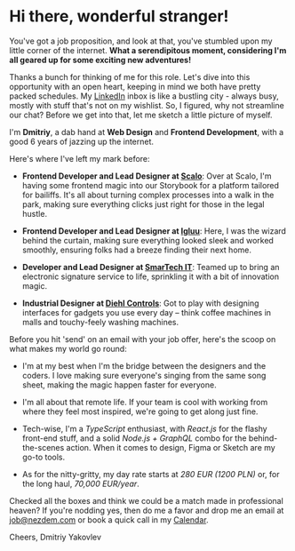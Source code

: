 # Hi there, wonderful stranger!

You've got a job proposition, and look at that, you've stumbled upon my little 
corner of the internet. **What a serendipitous moment, considering I'm all 
geared up for some exciting new adventures!**

Thanks a bunch for thinking of me for this role. Let's dive into this opportunity 
with an open heart, keeping in mind we both have pretty packed schedules. My 
[LinkedIn](https://www.linkedin.com/in/dmitryakovlev) inbox is like a bustling 
city - always busy, mostly with stuff that's not on my wishlist. So, I figured, 
why not streamline our chat? Before we get into that, let me sketch a little 
picture of myself.

I'm **Dmitriy**, a dab hand at **Web Design** and **Frontend Development**, with a good 
6 years of jazzing up the internet.

Here's where I've left my mark before:

- **Frontend Developer and Lead Designer at [Scalo](https://www.scalosoft.com/)**: Over at Scalo, 
I'm having some frontend magic into our Storybook for a platform tailored for bailiffs. 
It's all about turning complex processes into a walk in the park, making sure everything 
clicks just right for those in the legal hustle.

- **Frontend Developer and Lead Designer at [Igluu](https://igluu.cz/)**: Here, I was the 
wizard behind the curtain, making sure everything looked sleek and worked smoothly, ensuring 
folks had a breeze finding their next home.

- **Developer and Lead Designer at [SmarTech IT](https://smartech-it.eu/)**: Teamed up to 
bring an electronic signature service to life, sprinkling it with a bit of innovation magic.

- **Industrial Designer at [Diehl Controls](https://www.diehl.com/controls/en/)**: Got to play 
with designing interfaces for gadgets you use every day – think coffee machines in malls and 
touchy-feely washing machines.

Before you hit 'send' on an email with your job offer, here's the scoop on what makes my world go round:

- I'm at my best when I'm the bridge between the designers and the coders. I love making sure 
everyone's singing from the same song sheet, making the magic happen faster for everyone.

- I'm all about that remote life. If your team is cool with working from where they feel most 
inspired, we're going to get along just fine.

- Tech-wise, I'm a _TypeScript_ enthusiast, with _React.js_ for the flashy front-end stuff, 
and a solid _Node.js + GraphQL_ combo for the behind-the-scenes action. When it comes to 
design, Figma or Sketch are my go-to tools.

- As for the nitty-gritty, my day rate starts at _280 EUR (1200 PLN)_ or, for the long 
haul, _70,000 EUR/year_.

Checked all the boxes and think we could be a match made in professional heaven? If you're 
nodding yes, then do me a favor and drop me an email at [job@nezdem.com](mailto:job@nezdem.com) 
or book a quick call in my [Calendar](https://cal.com/nezdem/).

Cheers,
Dmitriy Yakovlev